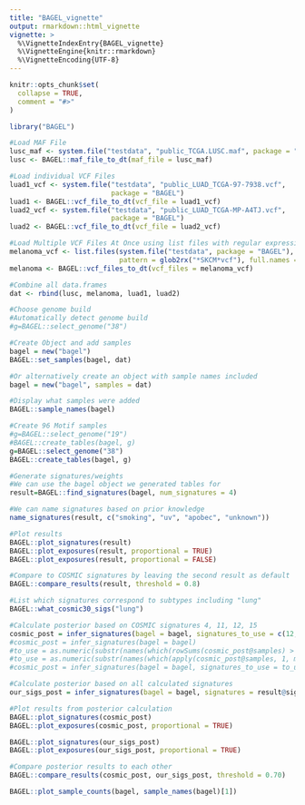 ```yaml
---
title: "BAGEL_vignette"
output: rmarkdown::html_vignette
vignette: >
  %\VignetteIndexEntry{BAGEL_vignette}
  %\VignetteEngine{knitr::rmarkdown}
  %\VignetteEncoding{UTF-8}
---
```


```r
knitr::opts_chunk$set(
  collapse = TRUE,
  comment = "#>"
)
```

```r
library("BAGEL")
```

```r
#Load MAF File
lusc_maf <- system.file("testdata", "public_TCGA.LUSC.maf", package = "BAGEL") 
lusc <- BAGEL::maf_file_to_dt(maf_file = lusc_maf)

#Load individual VCF Files
luad1_vcf <- system.file("testdata", "public_LUAD_TCGA-97-7938.vcf", 
                         package = "BAGEL")
luad1 <- BAGEL::vcf_file_to_dt(vcf_file = luad1_vcf)
luad2_vcf <- system.file("testdata", "public_LUAD_TCGA-MP-A4TJ.vcf", 
                         package = "BAGEL")
luad2 <- BAGEL::vcf_file_to_dt(vcf_file = luad2_vcf)

#Load Multiple VCF Files At Once using list files with regular expressions
melanoma_vcf <- list.files(system.file("testdata", package = "BAGEL"), 
                           pattern = glob2rx("*SKCM*vcf"), full.names = TRUE)
melanoma <- BAGEL::vcf_files_to_dt(vcf_files = melanoma_vcf)

#Combine all data.frames
dat <- rbind(lusc, melanoma, luad1, luad2)

#Choose genome build
#Automatically detect genome build
#g=BAGEL::select_genome("38")

#Create Object and add samples
bagel = new("bagel")
BAGEL::set_samples(bagel, dat)

#Or alternatively create an object with sample names included
bagel = new("bagel", samples = dat)

#Display what samples were added
BAGEL::sample_names(bagel)

#Create 96 Motif samples
#g=BAGEL::select_genome("19")
#BAGEL::create_tables(bagel, g)
g=BAGEL::select_genome("38")
BAGEL::create_tables(bagel, g)

#Generate signatures/weights
#We can use the bagel object we generated tables for
result=BAGEL::find_signatures(bagel, num_signatures = 4)

#We can name signatures based on prior knowledge
name_signatures(result, c("smoking", "uv", "apobec", "unknown"))

#Plot results
BAGEL::plot_signatures(result)
BAGEL::plot_exposures(result, proportional = TRUE)
BAGEL::plot_exposures(result, proportional = FALSE)

#Compare to COSMIC signatures by leaving the second result as default
BAGEL::compare_results(result, threshold = 0.8)

#List which signatures correspond to subtypes including "lung"
BAGEL::what_cosmic30_sigs("lung")

#Calculate posterior based on COSMIC signatures 4, 11, 12, 15
cosmic_post = infer_signatures(bagel = bagel, signatures_to_use = c(12, 4, 11, 15))
#cosmic_post = infer_signatures(bagel = bagel)
#to_use = as.numeric(substr(names(which(rowSums(cosmic_post@samples) > 10^-10)), 11, 12))
#to_use = as.numeric(substr(names(which(apply(cosmic_post@samples, 1, max) > 10^-10)), 11, 12))
#cosmic_post = infer_signatures(bagel = bagel, signatures_to_use = to_use)

#Calculate posterior based on all calculated signatures
our_sigs_post = infer_signatures(bagel = bagel, signatures = result@signatures)

#Plot results from posterior calculation
BAGEL::plot_signatures(cosmic_post)
BAGEL::plot_exposures(cosmic_post, proportional = TRUE)

BAGEL::plot_signatures(our_sigs_post)
BAGEL::plot_exposures(our_sigs_post, proportional = TRUE)

#Compare posterior results to each other
BAGEL::compare_results(cosmic_post, our_sigs_post, threshold = 0.70)

BAGEL::plot_sample_counts(bagel, sample_names(bagel)[1])
```
